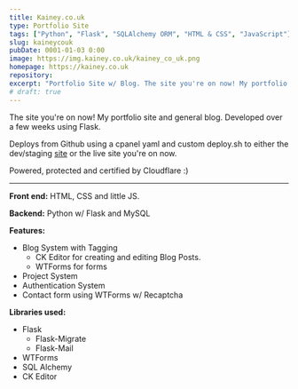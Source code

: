 ```yaml
---
title: Kainey.co.uk
type: Portfolio Site
tags: ["Python", "Flask", "SQLAlchemy ORM", "HTML & CSS", "JavaScript"]
slug: kaineycouk
pubDate: 0001-01-03 0:00
image: https://img.kainey.co.uk/kainey_co_uk.png
homepage: https://kainey.co.uk
repository:
excerpt: "Portfolio Site w/ Blog. The site you're on now! My portfolio site and general blog."
# draft: true
---
```


The site you're on now! My portfolio site and general blog. Developed over a few weeks using Flask.

Deploys from Github using a cpanel yaml and custom deploy.sh to either the dev/staging [site](https://dev.kainey.co.uk) or the live site you're on now.

Powered, protected and certified by Cloudflare :)

---

**Front end:** HTML, CSS and little JS.

**Backend:** Python w/ Flask and MySQL

**Features:**

- Blog System with Tagging
  - CK Editor for creating and editing Blog Posts.
  - WTForms for forms
- Project System
- Authentication System
- Contact form using WTForms w/ Recaptcha

**Libraries used:**

- Flask
  - Flask-Migrate
  - Flask-Mail
- WTForms
- SQL Alchemy
- CK Editor
